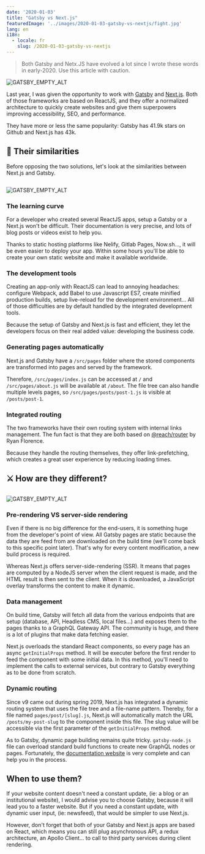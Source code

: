 ```yaml
---
date: '2020-01-03'
title: "Gatsby vs Next.js"
featuredImage: '../images/2020-01-03-gatsby-vs-nextjs/fight.jpg'
lang: en
i18n:
  - locale: fr
    slug: /2020-01-03-gatsby-vs-nextjs
---
```


> Both Gatsby and Netx.JS have evolved a lot since I wrote these words in early-2020. Use this article with caution.

<Image align="right" caption="Photo by Stephen Wheeler on Unsplash">

![GATSBY_EMPTY_ALT](../images/2020-01-03-gatsby-vs-nextjs/fight.jpg)

</Image>


Last year, I was given the opportunity to work with [Gatsby](https://www.gatsbyjs.org/) and [Next.js](https://nextjs.org/). Both of those frameworks are based on ReactJS, and they offer a normalized architecture to quickly create websites and give them superpowers improving accessibility, SEO, and performance.

They have more or less the same popularity: Gatsby has 41.9k stars on Github and Next.js has 43k.

## 🤝 Their similarities

Before opposing the two solutions, let's look at the similarities between Next.js and Gatsby.

<Image isSmall>

![GATSBY_EMPTY_ALT](https://media.giphy.com/media/CHmwA02GQ6aTS/giphy.gif)

</Image>

### The learning curve

For a developer who created several ReactJS apps, setup a Gatsby or a Next.js won't be difficult. Their documentation is very precise, and lots of blog posts or videos exist to help you.

Thanks to static hosting platforms like Nelify, Gitlab Pages, Now.sh..., it will be even easier to deploy your app. Within some hours you'll be able to create your own static website and make it available worldwide.

### The development tools

Creating an app-only with ReactJS can lead to annoying headaches: configure Webpack, add Babel to use Javascript ES7, create minified production builds, setup live-reload for the development environment... All of those difficulties are by default handled by the integrated development tools.

Because the setup of Gatsby and Next.js is fast and efficient, they let the developers focus on their real added value: developing the business code.

### Generating pages automatically

Next.js and Gatsby have a `/src/pages` folder where the stored components are transformed into pages and served by the framework.

Therefore, `/src/pages/index.js` can be accessed at `/` and `/src/pages/about.js` will be available at `/about`. The file tree can also handle multiple levels pages, so `/src/pages/posts/post-1.js` is visible at `/posts/post-1`.

### Integrated routing

The two frameworks have their own routing system with internal links management. The fun fact is that they are both based on [@reach/router](https://github.com/reach/router) by Ryan Florence.

Because they handle the routing themselves, they offer link-prefetching, which creates a great user experience by reducing loading times.

## ⚔️ How are they different?

<Image isSmall>

![GATSBY_EMPTY_ALT](https://media.giphy.com/media/Dea0leKapJzJC/giphy.gif)

</Image>

### Pre-rendering VS server-side rendering

Even if there is no big difference for the end-users, it is something huge from the developer's point of view. All Gatsby pages are static because the data they are feed from are downloaded on the build time (we'll come back to this specific point later). That's why for every content modification, a new build process is required.

Whereas Next.js offers server-side-rendering (SSR). It means that pages are computed by a NodeJS server when the client request is made, and the HTML result is then sent to the client. When it is downloaded, a JavaScript overlay transforms the content to make it dynamic.

### Data management

On build time, Gatsby will fetch all data from the various endpoints that are setup (database, API, Headless CMS, local files...) and exposes them to the pages thanks to a GraphQL Gateway API. The community is huge, and there is a lot of plugins that make data fetching easier.

Next.js overloads the standard React components, so every page has an async `getInitialProps` method. It will be executer before the first render to feed the component with some initial data. In this method, you'll need to implement the calls to external services, but contrary to Gatsby everything as to be done from scratch.

### Dynamic routing

Since v9 came out during spring 2019, Next.js has integrated a dynamic routing system that uses the file tree and a file-name pattern. Thereby, for a file named `pages/post/[slug].js`, Next.js will automatically match the URL `/posts/my-post-slug` to the component inside this file. The slug value will be accessible via the first parameter of the `getInitialProps` method.

As to Gatsby, dynamic page building remains quite tricky. `gatsby-node.js` file can overload standard build functions to create new GraphQL nodes or pages. Fortunately, the [documentation website](https://www.gatsbyjs.org/docs/api-files/) is very complete and can help you in the process.

## When to use them?

If your website content doesn't need a constant update, (ie: a blog or an institutional website), I would advise you to choose Gatsby, because it will lead you to a faster website. But if you need a constant update, with dynamic user input, (ie: newsfeed), that would be simpler to use Next.js.

However, don't forget that both of your Gatsby and Next.js apps are based on React, which means you can still plug asynchronous API, a redux architecture, an Apollo Client... to call to third party services during client rendering. 
